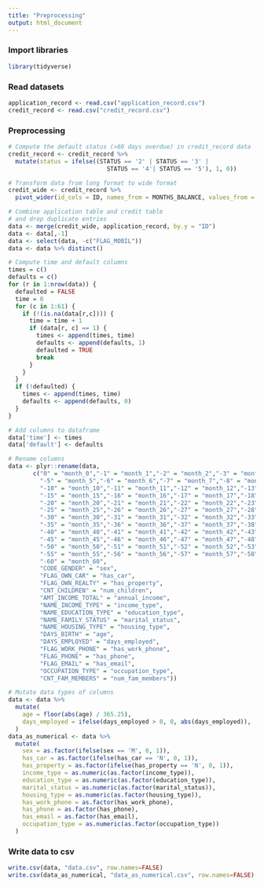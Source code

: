 ---
title: "Preprocessing"
output: html_document
---
### Import libraries
```{r warning=FALSE, message=FALSE}
library(tidyverse)
```

### Read datasets
```{r}
application_record <- read.csv("application_record.csv")
credit_record <- read.csv("credit_record.csv")
```

### Preprocessing
```{r}
# Compute the default status (>60 days overdue) in credit_record data
credit_record <- credit_record %>% 
  mutate(status = ifelse((STATUS == '2' | STATUS == '3' |
                            STATUS == '4'| STATUS == '5'), 1, 0))

# Transform data from long format to wide format
credit_wide <- credit_record %>% 
  pivot_wider(id_cols = ID, names_from = MONTHS_BALANCE, values_from = status)

# Combine application table and credit table
# and drop duplicate entries
data <- merge(credit_wide, application_record, by.y = "ID")
data <- data[,-1]
data <- select(data, -c("FLAG_MOBIL"))
data <- data %>% distinct()

# Compute time and default columns
times = c()
defaults = c()
for (r in 1:nrow(data)) {
  defaulted = FALSE
  time = 0
  for (c in 1:61) {
    if (!(is.na(data[r,c]))) {
      time = time + 1
      if (data[r, c] == 1) {
        times <- append(times, time)
        defaults <- append(defaults, 1)
        defaulted = TRUE
        break
      } 
    }
  }
  if (!defaulted) {
    times <- append(times, time)
    defaults <- append(defaults, 0)
  }
}

# Add columns to dataframe
data['time'] <- times
data['default'] <- defaults

# Rename columns
data <- plyr::rename(data, 
       c("0" = "month_0","-1" = "month_1","-2" = "month_2","-3" = "month_3","-4" = "month_4",
         "-5" = "month_5","-6" = "month_6","-7" = "month_7","-8" = "month_8","-9" = "month_9",
         "-10" = "month_10","-11" = "month_11","-12" = "month_12","-13" = "month_13","-14" = "month_14",
         "-15" = "month_15","-16" = "month_16","-17" = "month_17","-18" = "month_18","-19" = "month_19",
         "-20" = "month_20","-21" = "month_21","-22" = "month_22","-23" = "month_23","-24" = "month_24",
         "-25" = "month_25","-26" = "month_26","-27" = "month_27","-28" = "month_28","-29" = "month_29",
         "-30" = "month_30","-31" = "month_31","-32" = "month_32","-33" = "month_33","-34" = "month_34",
         "-35" = "month_35","-36" = "month_36","-37" = "month_37","-38" = "month_38","-39" = "month_39",
         "-40" = "month_40","-41" = "month_41","-42" = "month_42","-43" = "month_43","-44" = "month_44",
         "-45" = "month_45","-46" = "month_46","-47" = "month_47","-48" = "month_48","-49" = "month_49",
         "-50" = "month_50","-51" = "month_51","-52" = "month_52","-53" = "month_53","-54" = "month_54",
         "-55" = "month_55","-56" = "month_56","-57" = "month_57","-58" = "month_58","-59" = "month_59",
         "-60" = "month_60",
         "CODE_GENDER" = "sex",
         "FLAG_OWN_CAR" = "has_car",
         "FLAG_OWN_REALTY" = "has_property",
         "CNT_CHILDREN" = "num_children",
         "AMT_INCOME_TOTAL" = "annual_income",
         "NAME_INCOME_TYPE" = "income_type",
         "NAME_EDUCATION_TYPE" = "education_type",
         "NAME_FAMILY_STATUS" = "marital_status",
         "NAME_HOUSING_TYPE" = "housing_type",
         "DAYS_BIRTH" = "age",
         "DAYS_EMPLOYED" = "days_employed",
         "FLAG_WORK_PHONE" = "has_work_phone",
         "FLAG_PHONE" = "has_phone",
         "FLAG_EMAIL" = "has_email",
         "OCCUPATION_TYPE" = "occupation_type",
         "CNT_FAM_MEMBERS" = "num_fam_members"))

# Mutate data types of columns
data <- data %>% 
  mutate(
    age = floor(abs(age) / 365.25),
    days_employed = ifelse(days_employed > 0, 0, abs(days_employed)),
  )
data_as_numerical <- data %>% 
  mutate(
    sex = as.factor(ifelse(sex == 'M', 0, 1)),
    has_car = as.factor(ifelse(has_car == 'N', 0, 1)),
    has_property = as.factor(ifelse(has_property == 'N', 0, 1)),
    income_type = as.numeric(as.factor(income_type)),
    education_type = as.numeric(as.factor(education_type)),
    marital_status = as.numeric(as.factor(marital_status)),
    housing_type = as.numeric(as.factor(housing_type)),
    has_work_phone = as.factor(has_work_phone),
    has_phone = as.factor(has_phone),
    has_email = as.factor(has_email),
    occupation_type = as.numeric(as.factor(occupation_type))
  )
```

### Write data to csv
```{r}
write.csv(data, "data.csv", row.names=FALSE)
write.csv(data_as_numerical, "data_as_numerical.csv", row.names=FALSE)
```

